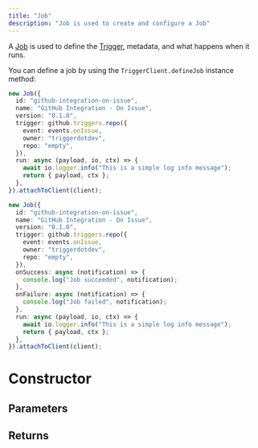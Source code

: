 ```yaml
---
title: "Job"
description: "Job is used to create and configure a Job"
---
```


<Snippet file="v2-deprecation-warning.mdx" />

A [Job](/documentation/concepts/jobs) is used to define the [Trigger](/documentation/concepts/triggers), metadata, and what happens when it runs.

You can define a job by using the `TriggerClient.defineJob` instance method:

<RequestExample>

```ts Example
new Job({
  id: "github-integration-on-issue",
  name: "GitHub Integration - On Issue",
  version: "0.1.0",
  trigger: github.triggers.repo({
    event: events.onIssue,
    owner: "triggerdotdev",
    repo: "empty",
  }),
  run: async (payload, io, ctx) => {
    await io.logger.info("This is a simple log info message");
    return { payload, ctx };
  },
}).attachToClient(client);
```

```ts notifications
new Job({
  id: "github-integration-on-issue",
  name: "GitHub Integration - On Issue",
  version: "0.1.0",
  trigger: github.triggers.repo({
    event: events.onIssue,
    owner: "triggerdotdev",
    repo: "empty",
  }),
  onSuccess: async (notification) => {
    console.log("Job succeeded", notification);
  },
  onFailure: async (notification) => {
    console.log("Job failed", notification);
  },
  run: async (payload, io, ctx) => {
    await io.logger.info("This is a simple log info message");
    return { payload, ctx };
  },
}).attachToClient(client);
```

</RequestExample>

# Constructor

## Parameters

<Snippet file="jobs/options.mdx" />

## Returns

<ResponseField name="Job instance" type="Job" />
